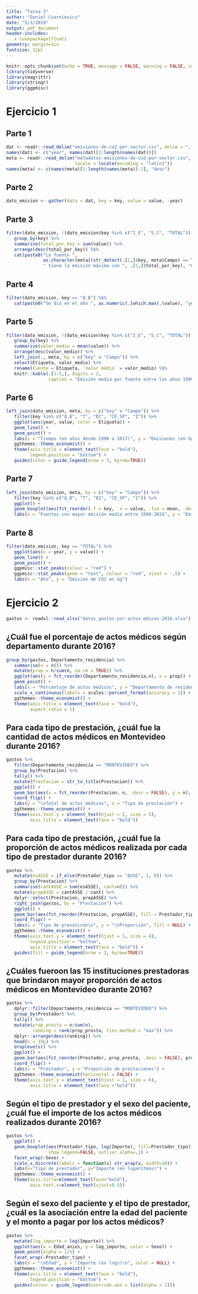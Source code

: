```yaml
---
title: "Tarea 3"
author: "Daniel Czarnievicz"
date: "5/3/2019"
output: pdf_document
header-includes:
   - \usepackage{float}
geometry: margin=1in
fontsize: 12pt
---
```


```r
knitr::opts_chunk$set(echo = TRUE, message = FALSE, warning = FALSE, comment = "")
library(tidyverse)
library(magrittr)
library(stringr)
library(ggpmisc)
```

# Ejercicio 1

## Parte 1

```r
dat <- readr::read_delim("emisiones-de-co2-por-sector.csv", delim = ",")
names(dat) <- c("year", names(dat)[2:length(names(dat))])
meta <- readr::read_delim("metadatos-emisiones-de-co2-por-sector.csv", delim = ";",
                          locale = locale(encoding = "latin1"))
names(meta) <- c(names(meta)[1:length(names(meta))-1], "desc")
```

## Parte 2

```r
dato_emision <- gather(data = dat, key = key, value = value, -year)
```

## Parte 3

```r
filter(dato_emision, !(dato_emision$key %in% c("I_E", "S_C", "TOTAL"))) %>% 
   group_by(key) %>% 
   summarise(total_por_key = sum(value)) %>% 
   arrange(desc(total_por_key)) %$% 
   cat(paste0("La fuente ", 
              as.character(meta[(str_detect(.[1,]$key, meta$Campo) == T), "Etiqueta"]),
              " tiene la emisión máxima con ", .[1,]$total_por_key), "Gg de CO2.")
```

## Parte 4

```r
filter(dato_emision, key == "Q_B") %$% 
   cat(paste0("Se dió en el año ", as.numeric(.[which.max(.$value), "year"]), "."))
```

## Parte 5

```r
filter(dato_emision, !(dato_emision$key %in% c("I_E", "S_C", "TOTAL"))) %>% 
   group_by(key) %>% 
   summarise(valor_medio = mean(value)) %>% 
   arrange(desc(valor_medio)) %>% 
   left_join(., meta, by = c("key" = "Campo")) %>% 
   select(Etiqueta, valor_medio) %>% 
   rename(Fuente = Etiqueta, `Valor medio` = valor_medio) %$% 
   knitr::kable(.[1:5,], digits = 2, 
                caption = "Emisión media por fuente entre los años 1990 y 2017 (cinco fuentes principales) en Gg de CO2.")
```

## Parte 6

```r
left_join(dato_emision, meta, by = c("key" = "Campo")) %>% 
   filter(key %in% c("Q_B", "T", "BI", "CE_SP", "I")) %>% 
   ggplot(aes(year, value, color = Etiqueta)) +
   geom_line() +
   geom_point() +
   labs(x = "Tiempo (en años desde 1990 a 2017)", y = "Emisiones (en Gg de CO2)", color = NULL) +
   ggthemes::theme_economist() +
   theme(axis.title = element_text(face = "bold"),
         legend.position = "bottom") +
   guides(color = guide_legend(nrow = 3, byrow=TRUE))
```

## Parte 7

```r
left_join(dato_emision, meta, by = c("key" = "Campo")) %>% 
   filter(key %in% c("Q_B", "T", "BI", "CE_SP", "I")) %>% 
   ggplot() +
   geom_boxplot(aes(fct_reorder(.f = key, .x = value, .fun = mean, .desc = TRUE), value, group = Etiqueta)) +
   labs(x = "Fuentes con mayor emisión media entre 1990-2016", y = "Emisión de CO2 en Gg")
```

\newpage

## Parte 8

```r
filter(dato_emision, key == "TOTAL") %>% 
   ggplot(aes(x = year, y = value)) +
   geom_line() +
   geom_point() +
   ggpmisc::stat_peaks(colour = "red") +
   ggpmisc::stat_peaks(geom = "text", colour = "red", vjust = -.5) +
   labs(x = "Año", y = "Emisión de CO2 en Gg")
```

\newpage

# Ejercicio 2

```r
gastos <- readxl::read_xlsx("datos_gastos-por-actos-mdicos-2016.xlsx")
```

## ¿Cuál fue el porcentaje de actos médicos según departamento durante 2016?

```r
group_by(gastos, Departamento_residencia) %>%
   summarise(n = n()) %>%
   mutate(prop = n/sum(n, na.rm = TRUE)) %>%
   ggplot(aes(y = fct_reorder(Departamento_residencia,n), x = prop)) +
   geom_point() + 
   labs(x = "Porcentaje de actos médicos", y = "Departamento de residencia") +
   scale_x_continuous(labels = scales::percent_format(accuracy = 1)) +
   ggthemes::theme_economist() +
   theme(axis.title = element_text(face = "bold"),
         aspect.ratio = 1)
```

## Para cada tipo de prestación, ¿cuál fue la cantidad de actos médicos en Montevideo durante 2016?

```r
gastos %>%
   filter(Departamento_residencia == "MONTEVIDEO") %>%
   group_by(Prestacion) %>%
   tally() %>%
   mutate(Prestacion = str_to_title(Prestacion)) %>% 
   ggplot() +
   geom_bar(aes(x = fct_reorder(Prestacion, n, .desc = FALSE), y = n), stat = "identity") + 
   coord_flip() +
   labs(y = "\nTotal de actos médicos", x = "Tipo de prestación") +
   ggthemes::theme_economist() +
   theme(axis.text.y = element_text(hjust = 1, size = 5),
         axis.title = element_text(face = "bold"))
```

## Para cada tipo de prestación, ¿cuál fue la proporción de actos médicos realizada por cada tipo de prestador durante 2016?

```r
gastos %>%
   mutate(esASSE = if_else(Prestador_tipo == "ASSE", 1, 0)) %>%
   group_by(Prestacion) %>%
   summarise(cantASSE = sum(esASSE), cant=n()) %>%
   mutate(propASSE = cantASSE / cant) %>%
   dplyr::select(Prestacion, propASSE) %>%
   right_join(gastos, by = "Prestacion") %>%
   ggplot() +
   geom_bar(aes(fct_reorder(Prestacion, propASSE), fill = Prestador_tipo), position = "fill") +
   coord_flip() +
   labs(x = "Tipo de presaticón\n", y = "\nProporción", fill = NULL) +
   ggthemes::theme_economist() +
   theme(axis.text.y = element_text(hjust = 1, size = 4),
         legend.position = "bottom",
         axis.title = element_text(face = "bold")) +
   guides(fill = guide_legend(nrow = 2, byrow=TRUE))
```

## ¿Cuáles fueroon las 15 instituciones prestadoras que brindaron mayor proporción de actos médicos en Montevideo durante 2016?

```r
gastos %>%
   dplyr::filter(Departamento_residencia == "MONTEVIDEO") %>%
   group_by(Prestador) %>%
   tally() %>%
   mutate(prop_presta = n/sum(n), 
          ranking = rank(prop_presta, ties.method = "max")) %>%
   dplyr::arrange(desc(ranking)) %>%
   head(n = 15L) %>%
   droplevels() %>%
   ggplot() +
   geom_bar(aes(fct_reorder(Prestador, prop_presta, .desc = FALSE), prop_presta), stat = "identity") +
   coord_flip() +
   labs(x = "Prestador", y = "Proporción de prestaciones") +
   ggthemes::theme_economist(horizontal = FALSE) +
   theme(axis.text.y = element_text(hjust = 1, size = 6),
         axis.title = element_text(face ="bold"))
```

## Según el tipo de prestador y el sexo del paciente, ¿cuál fue el importe de los actos médicos realizados durante 2016?

```r
gastos %>%
   ggplot() +
   geom_boxplot(aes(Prestador_tipo, log(Importe), fill=Prestador_tipo),
                show.legend=FALSE, outlier.alpha=.1) +
   facet_wrap(~Sexo) +
   scale_x_discrete(labels = function(x) str_wrap(x, width=10)) +
   labs(x="Tipo de prestador", y="Importe (en logaritmos)") +
   ggthemes::theme_economist() +
   theme(axis.title=element_text(face="bold"),
         axis.text.x=element_text(vjust=0.5))
```

## Según el sexo del paciente y el tipo de prestador, ¿cuál es la asociación entre la edad del paciente y el monto a pagar por los actos médicos?

```r
gastos %>% 
   mutate(log_importe = log(Importe)) %>%
   ggplot(aes(x = Edad_anios, y = log_importe, color = Sexo)) + 
   geom_point(alpha = 1/5) +
   facet_wrap(~Prestador_tipo) +
   labs(x = "\nEdad", y = "Importe (en logs)\n", color = NULL) +
   ggthemes::theme_economist() +
   theme(axis.title = element_text(face = "bold"),
         legend.position = "bottom") +
   guides(colour = guide_legend(override.aes = list(alpha = 1)))
```

